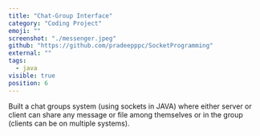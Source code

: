 ```yaml
---
title: "Chat-Group Interface"
category: "Coding Project"
emoji: ""
screenshot: "./messenger.jpeg"
github: "https://github.com/pradeepppc/SocketProgramming"
external: ""
tags:
  - java
visible: true
position: 6
---
```


Built a chat groups system (using sockets in JAVA) where either server or client can share any message or file among themselves or in the group (clients can be on multiple systems).
